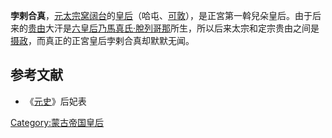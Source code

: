 '''孛剌合真'''，[[窝阔台|元太宗窝阔台]]的[[皇后|皇后]]（哈屯、[[可敦|可敦]]），是正宮第一斡兒朵皇后。由于后来的[[贵由|贵由]]大汗是[[昭慈皇后|六皇后乃馬真氏·脫列哥那]]所生，所以后来太宗和定宗贵由之间是[[摄政|摄政]]，而真正的正宮皇后孛剌合真却默默无闻。

{{start box}} 
{{s-before|[[唆鲁禾帖尼|唆鲁禾帖尼]]<br />[[金朝|金朝]][[徒单皇后_(金哀宗)|徒单皇后]]}} 
{{s-title|[[:Category:元朝皇后|蒙古皇后]]|1229年—？}} 
{{s-after|[[乃马真后|乃马真后]]}} 
{{end box}} 

{{元朝皇后}}
==参考文献==
*《[[元史|元史]]》后妃表

[[Category:蒙古帝国皇后|Category:蒙古帝国皇后]]